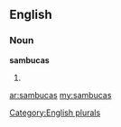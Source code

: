 ==English==

===Noun===
'''sambucas'''

# {{plural of|[[sambuca]]}}

[[Category:English plurals]]

[[ar:sambucas]]
[[my:sambucas]]